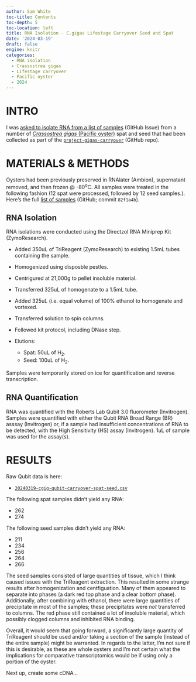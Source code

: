 ```yaml
---
author: Sam White
toc-title: Contents
toc-depth: 5
toc-location: left
title: RNA Isolation - C.gigas Lifestage Carryover Seed and Spat
date: '2024-03-19'
draft: false
engine: knitr
categories: 
  - RNA isolation
  - Crassostrea gigas
  - Lifestage carryover
  - Pacific oyster
  - 2024
---
```

# INTRO

I was [asked to isolate RNA from a list of samples](https://github.com/RobertsLab/resources/issues/1844#issuecomment-1998021805) (GitHub Issue) from a number of [_Crassostrea gigas_ (Pacific oyster)](http://en.wikipedia.org/wiki/Pacific_oyster) spat and seed that had been collected as part of the [`project-gigas-carryover`](https://github.com/RobertsLab/project-gigas-carryover/tree/main/lifestage_carryover) (GitHub repo).

# MATERIALS & METHODS
Oysters had been previously preserved in RNAlater (Ambion), supernatant removed, and then frozen @ -80<sup>o</sup>C. All samples were treated in the following fashion (12 spat were processed, followed by 12 seed samples.). Here's the full [list of samples](https://github.com/RobertsLab/project-gigas-carryover/blob/82f1a4bcd5e2ce80cea9916f271bf1d54f740bd1/lifestage_carryover/data/sampling_metadata/20240314_rna_extractions.csv) (GitHub; commit `82f1a4b`).

## RNA Isolation
RNA isolations were conducted using the Directzol RNA Miniprep Kit (ZymoResearch).

- Added 350uL of TriReagent (ZymoResearch) to existing 1.5mL tubes containing the sample.
- Homogenized using disposble pestles.
- Centrigured at 21,000g to pellet insoluble material.
- Transferred 325uL of homogenate to a 1.5mL tube.
- Added 325uL (i.e. equal volume) of 100% ethanol to homogenate and vortexed.
- Transferred solution to spin columns.
- Followed kit protocol, including DNase step.
- Elutions:

  - Spat: 50uL of H<sub>2</sub>.
  - Seed: 100uL of H<sub>2</sub>.

Samples were temporarily stored on ice for quantification and reverse transcription.

## RNA Quantification
RNA was quantified with the Roberts Lab Qubit 3.0 fluorometer (Invitrogen). Samples were quantified with either the Qubit RNA Broad Range (BR) asssay (Invitrogen) or, if a sample had insufficient concentrations of RNA to be detected, with the High Sensitivity (HS) assay (Invitrogen). 1uL of sample was used for the assay(s).

# RESULTS

Raw Qubit data is here:

- [`20240319-cgig-qubit-carryover-spat-seed.csv`](../../../../project-gigas-carryover/lifestage_carryover/data/qubit/20240319-cgig-qubit-carryover-spat-seed.csv)

The following spat samples didn't yield any RNA:

- 262
- 274

The following seed samples didn't yield any RNA:

- 211
- 234
- 256
- 264
- 266

::: {.callout-warning}
The seed samples consisted of large quantities of tissue, which I think caused issues with the TriReagent extraction. This resulted in some strange results after homogenization and centfiguation. Many of them appeared to separate into phases (a dark red top phase and a clear bottom phase). Additionally, after combining with ethanol, there were large quantities of precipitate in most of the samples; these precipitates were _not_ transferred to columns. The red phase still contained a lot of insoluble material, which possibly clogged columns and inhibited RNA binding.
:::


Overall, it would seem that going forward, a significantly large quantity of TriReagent should be used and/or taking a section of the sample (instead of the entire sample) might be warranted. In regards to the latter, I'm not sure if this is desirable, as these are whole oysters and I'm not certain what the implications for comparative transcriptomics would be if using only a portion of the oyster.

Next up, create some cDNA...